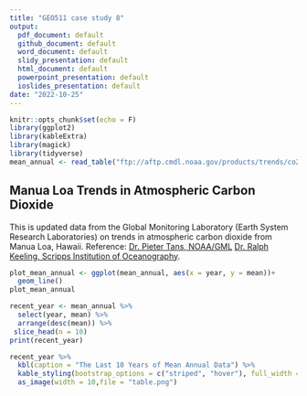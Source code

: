 ```yaml
---
title: "GEO511 case study 8"
output:
  pdf_document: default
  github_document: default
  word_document: default
  slidy_presentation: default
  html_document: default
  powerpoint_presentation: default
  ioslides_presentation: default
date: "2022-10-25"
---
```


```r
knitr::opts_chunk$set(echo = F)
library(ggplot2)
library(kableExtra)
library(magick)
library(tidyverse)
mean_annual <- read_table("ftp://aftp.cmdl.noaa.gov/products/trends/co2/co2_annmean_mlo.txt", skip = 57, col_names = c("year", "mean", "unc"))

```

## Manua Loa Trends in Atmospheric Carbon Dioxide

This is updated data from the Global Monitoring Laboratory (Earth System Research Laboratories) on trends in atmospheric carbon dioxide from Manua Loa, Hawaii.
Reference:
[Dr. Pieter Tans, NOAA/GML](gml.noaa.gov/ccgg/trends/) [Dr. Ralph Keeling, Scripps Institution of Oceanography](scrippsco2.ucsd.edu/).

```r
plot_mean_annual <- ggplot(mean_annual, aes(x = year, y = mean))+
  geom_line()
plot_mean_annual

recent_year <- mean_annual %>%
  select(year, mean) %>%
  arrange(desc(mean)) %>%
 slice_head(n = 10)
print(recent_year)

recent_year %>%
  kbl(caption = "The Last 10 Years of Mean Annual Data") %>% 
  kable_styling(bootstrap_options = c("striped", "hover"), full_width = T, position = "left") %>%
  as_image(width = 10,file = "table.png")
```

